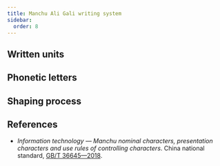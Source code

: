 ```yaml
---
title: Manchu Ali Gali writing system
sidebar:
  order: 8
---
```




## Written units

<WrittenUnitTable locale={locale} />

## Phonetic letters

<LetterTable locale={locale} />

## Shaping process

## References

- _Information technology — Manchu nominal characters, presentation characters and use rules of controlling characters_. China national standard, [GB/T 36645—2018](https://openstd.samr.gov.cn/bzgk/gb/newGbInfo?hcno=67DA394E47B970F80BBABE5511B9AAE2).
